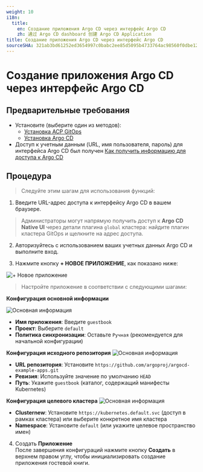 ```yaml
---
weight: 10
i18n:
  title:
    en: Создание приложения Argo CD через интерфейс Argo CD
    zh: 通过 Argo CD dashboard 创建 Argo CD Application
title: Создание приложения Argo CD через интерфейс Argo CD
sourceSHA: 321ab3bd61252ed3654997c0babc2ee85d5095b4733764ac98560f0dbe126137
---
```


# Создание приложения Argo CD через интерфейс Argo CD

## Предварительные требования

- Установите (выберите один из методов):
  - [Установка ACP GitOps](../install_gitops/install_gitops_plugin.mdx)
  - [Установка Argo CD](../install_gitops/install_argocd_opeator.mdx)
- Доступ к учетным данным (URL, имя пользователя, пароль) для интерфейса Argo CD был получен [Как получить информацию для доступа к Argo CD](./argocd_info.mdx)

## Процедура

> Следуйте этим шагам для использования функций:

1. Введите URL-адрес доступа к интерфейсу Argo CD в вашем браузере.

> Администраторы могут напрямую получить доступ к **Argo CD Native UI** через детали плагина `global` кластера: найдите плагин кластера GitOps и щелкните на адрес доступа.

2. Авторизуйтесь с использованием ваших учетных данных Argo CD и выполните вход.

3. Нажмите кнопку **+ НОВОЕ ПРИЛОЖЕНИЕ**, как показано ниже:

![+ Новое приложение](../../../en/gitops/assets/new_app_button.png)

> Настройте приложение в соответствии с следующими шагами:

**Конфигурация основной информации**

![Основная информация](../../../en/gitops/assets/new_app_button_info.png)

- **Имя приложения**: Введите `guestbook`
- **Проект**: Выберите `default`
- **Политика синхронизации**: Оставьте `Ручная` (рекомендуется для начальной конфигурации)

**Конфигурация исходного репозитория**
![Основная информация](../../../en/gitops/assets/new_app_button_source.png)

- **URL репозитория**: Установите `https://github.com/argoproj/argocd-example-apps.git`
- **Ревизия**: Используйте значение по умолчанию `HEAD`
- **Путь**: Укажите `guestbook` (каталог, содержащий манифесты Kubernetes)

**Конфигурация целевого кластера**
![Основная информация](../../../en/gitops/assets/new_app_button_repo.png)

- **Clusternew**: Установите `https://kubernetes.default.svc` (доступ в рамках кластера) или выберите конкретное имя кластера
- **Namespace**: Установите `default` (или укажите целевое пространство имен)

4. Создать **Приложение**  
   После завершения конфигураций нажмите кнопку **Создать** в верхнем правом углу, чтобы инициализировать создание приложения гостевой книги.
